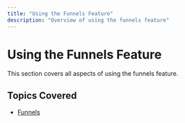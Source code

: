 ```yaml
---
title: "Using the Funnels Feature"
description: "Overview of using the funnels feature"
---
```


# Using the Funnels Feature

This section covers all aspects of using the funnels feature.

## Topics Covered

- [Funnels](https://docs.apptics.ai/Using-the-Funnels-Feature/Funnels)
